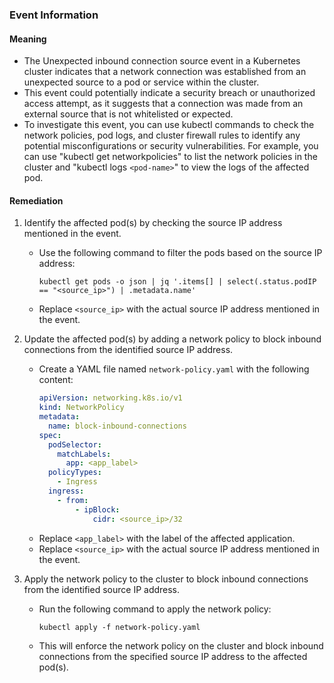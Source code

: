 
### Event Information

#### Meaning

- The Unexpected inbound connection source event in a Kubernetes cluster indicates that a network connection was established from an unexpected source to a pod or service within the cluster.
- This event could potentially indicate a security breach or unauthorized access attempt, as it suggests that a connection was made from an external source that is not whitelisted or expected.
- To investigate this event, you can use kubectl commands to check the network policies, pod logs, and cluster firewall rules to identify any potential misconfigurations or security vulnerabilities. For example, you can use "kubectl get networkpolicies" to list the network policies in the cluster and "kubectl logs `<pod-name>`" to view the logs of the affected pod.

#### Remediation

1. Identify the affected pod(s) by checking the source IP address mentioned in the event.
   - Use the following command to filter the pods based on the source IP address:
     ```
     kubectl get pods -o json | jq '.items[] | select(.status.podIP == "<source_ip>") | .metadata.name'
     ```
   - Replace `<source_ip>` with the actual source IP address mentioned in the event.

2. Update the affected pod(s) by adding a network policy to block inbound connections from the identified source IP address.
   - Create a YAML file named `network-policy.yaml` with the following content:
     ```yaml
     apiVersion: networking.k8s.io/v1
     kind: NetworkPolicy
     metadata:
       name: block-inbound-connections
     spec:
       podSelector:
         matchLabels:
           app: <app_label>
       policyTypes:
         - Ingress
       ingress:
         - from:
             - ipBlock:
                 cidr: <source_ip>/32
     ```
   - Replace `<app_label>` with the label of the affected application.
   - Replace `<source_ip>` with the actual source IP address mentioned in the event.

3. Apply the network policy to the cluster to block inbound connections from the identified source IP address.
   - Run the following command to apply the network policy:
     ```
     kubectl apply -f network-policy.yaml
     ```
   - This will enforce the network policy on the cluster and block inbound connections from the specified source IP address to the affected pod(s).

